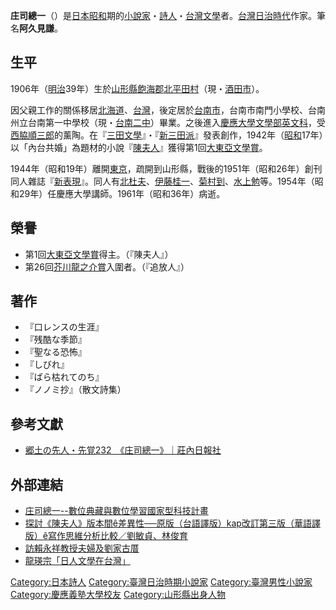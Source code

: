 {{Japanese|japanese=庄司 総一|kana=しょうじ そういち|romaji=Shōji Sōichi}}
'''庄司總一'''（{{bd|1906年|10月6日|1961年|11月28日}}）是[[日本|日本]][[昭和|昭和]]期的[[小說家|小說家]]・[[詩人|詩人]]・[[台灣文學|台灣文學]]者。[[台灣|台灣]][[台灣日治時期|日治時代]]作家。筆名'''阿久見謙'''。

== 生平 ==
1906年（[[明治|明治]]39年）生於[[山形縣|山形縣]][[飽海郡|飽海郡]][[北平田村|北平田村]]（現・[[酒田市|酒田市]]）。

因父親工作的關係移居[[北海道|北海道]]、[[台灣|台灣]]，後定居於[[台南市|台南市]]，台南市南門小學校、台南州立台南第一中學校（現・[[台南二中|台南二中]]）畢業。之後進入[[慶應大學|慶應大學]][[文學部|文學部]][[英文科|英文科]]，受[[西脇順三郎|西脇順三郎]]的薰陶。在『[[三田文學|三田文學]]』・『[[新三田派|新三田派]]』發表創作，1942年（[[昭和|昭和]]17年）以「內台共婚」為題材的小說『[[陳夫人|陳夫人]]』獲得第1回[[大東亞文學賞|大東亞文學賞]]。

1944年（昭和19年）離開[[東京|東京]]，疏開到山形縣，戰後的1951年（昭和26年）創刊同人雜誌『[[新表現|新表現]]』。同人有[[北杜夫|北杜夫]]、[[伊藤桂一|伊藤桂一]]、[[菊村到|菊村到]]、[[水上勉|水上勉]]等。1954年（昭和29年）任慶應大學講師。1961年（昭和36年）病逝。

== 榮譽 ==
*第1回[[大東亞文學賞|大東亞文學賞]]得主。（『陳夫人』）
*第26回[[芥川龍之介賞|芥川龍之介賞]]入圍者。（『追放人』）

== 著作 ==
*『口レンスの生涯』
*『残酷な季節』
*『聖なる恐怖』
*『しびれ』
*『ばら枯れてのち』
*『ノノミ抄』（散文詩集）

== 參考文獻 ==
*[http://www.shonai-nippo.co.jp/square/feature/exploit/exp232.html 郷土の先人・先覚232　《庄司總一》｜莊內日報社] {{Wayback|url=http://www.shonai-nippo.co.jp/square/feature/exploit/exp232.html |date=20121029014832 }}

==外部連結==
*[http://knowledge.digitalarchives.tw/list.jsp?kid=2644825&oids=5355518,5595238,5807530 庄司總一--數位典藏與數位學習國家型科技計畫] {{Wayback|url=http://knowledge.digitalarchives.tw/list.jsp?kid=2644825&oids=5355518,5595238,5807530 |date=20160304065700 }}
*[https://web.archive.org/web/20160304075302/http://mttwn.mtwww.mt.au.edu.tw/ezcatfiles/b024/img/img/649/1-2.htm 探討《陳夫人》版本間ê差異性──原版（台語譯版）kap改訂第三版（華語譯版）ê寫作思維分析比較／劉敏貞、林俊育]
*[http://www.laijohn.com/interview/Tiun,LT.htm 訪賴永祥教授夫婦及劉家古厝] {{Wayback|url=http://www.laijohn.com/interview/Tiun,LT.htm |date=20160304191941 }}
*[http://literature.ihakka.net/hakka/author/long_ying_zong/long_composition/long_onlin/com/com_a10.htm 龍瑛宗「日人文學在台灣」] {{Wayback|url=http://literature.ihakka.net/hakka/author/long_ying_zong/long_composition/long_onlin/com/com_a10.htm |date=20160304132728 }}

{{DEFAULTSORT:Shoji Soichi}}
[[Category:日本詩人|Category:日本詩人]]
[[Category:臺灣日治時期小說家|Category:臺灣日治時期小說家]]
[[Category:臺灣男性小說家|Category:臺灣男性小說家]]
[[Category:慶應義塾大學校友|Category:慶應義塾大學校友]]
[[Category:山形縣出身人物|Category:山形縣出身人物]]